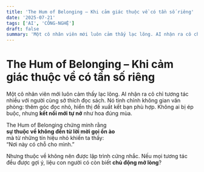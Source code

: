 ```yaml
---
title: 'The Hum of Belonging – Khi cảm giác thuộc về có tần số riêng'
date: '2025-07-21'
tags: ['AI', 'CÔNG-NGHỆ']
draft: false
summary: 'Một cô nhân viên mới luôn cảm thấy lạc lõng. AI nhận ra cô chỉ tương tác nhiều với người cùng sở thí'
---
```


# The Hum of Belonging – Khi cảm giác thuộc về có tần số riêng

Một cô nhân viên mới luôn cảm thấy lạc lõng. AI nhận ra cô chỉ tương tác nhiều với người cùng sở thích đọc sách. Nó tinh chỉnh không gian văn phòng: thêm góc đọc nhỏ, hiển thị đề xuất kết bạn phù hợp. Không ai bị ép buộc, nhưng **kết nối mới tự nở** như hoa đúng mùa.

The Hum of Belonging chứng minh rằng  
**sự thuộc về không đến từ lời mời gọi ồn ào**  
mà từ những tín hiệu nhỏ khiến ta thấy:  
“Nơi này có chỗ cho mình.”

Nhưng thuộc về không nên được lập trình cứng nhắc. Nếu mọi tương tác đều được gợi ý, liệu con người có còn biết **chủ động mở lòng**?